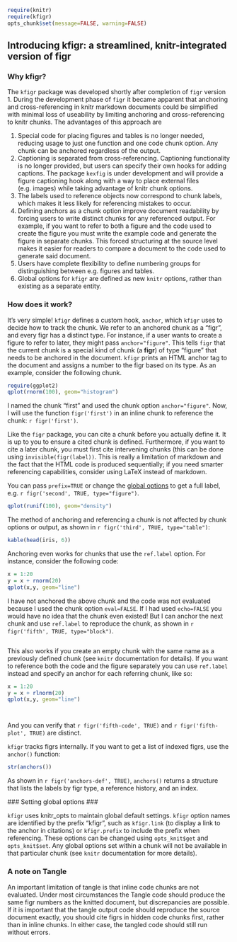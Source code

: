 %\VignetteEngine{knitr::knitr}
%\VignetteIndexEntry{introduction to kfigr}

```{r setup, echo=FALSE, message=FALSE}
require(knitr)
require(kfigr)
opts_chunk$set(message=FALSE, warning=FALSE)
```

Introducing kfigr: a streamlined, knitr-integrated version of figr
------------------------------------------------------------------

### Why kfigr? ###

The `kfigr` package was developed shortly after completion of `figr` version 1. During the development phase of `figr` it became apparent that anchoring and cross-referencing in knitr markdown documents could be simplified with minimal loss of useability by limiting anchoring and cross-referencing to  knitr chunks. The advantages of this approach are

1. Special code for placing figures and tables is no longer needed, reducing usage to just one function and one code chunk option. Any chunk can be anchored regardless of the output.
2. Captioning is separated from cross-referencing. Captioning functionality is no longer provided, but users can specify their own hooks for adding captions. The package `kexfig` is under development and will provide a figure captioning hook along with a way to place external files (e.g. images) while taking advantage of knitr chunk options.
3. The labels used to reference objects now correspond to chunk labels, which makes it less likely for referencing mistakes to occur.
4. Defining anchors as a chunk option improve document readability by forcing users to write distinct chunks for any referenced output. For example, if you want to refer to both a figure and the code used to create the figure you must write the example code and generate the figure in separate chunks. This forced structuring at the source level makes it easier for readers to compare a document to the code used to generate said document.
5. Users have complete flexibility to define numbering groups for distinguishing between e.g. figures and tables.
6. Global options for `kfigr` are defined as new `knitr` options, rather than existing as a separate entity.

### How does it work? ###

It's very simple! `kfigr` defines a custom hook, `anchor`, which `kfigr` uses to decide how to track the chunk. We refer to an anchored chunk as a "figr", and every figr has a distinct type. For instance, if a user wants to create a figure to refer to later, they might pass `anchor="figure"`. This tells `figr` that the current chunk is a special kind of chunk (a **figr**) of type "figure" that needs to be anchored in the document. `kfigr` prints an HTML anchor tag to the document and assigns a number to the figr based on its type. As an example, consider the following chunk. 

```{r first, anchor="figure"}
require(ggplot2)
qplot(rnorm(100), geom="histogram")
```

I named the chunk "first" and used the chunk option `anchor="figure"`. Now, I will use the function `figr('first')` in an inline chunk to reference the chunk: `r figr('first')`.

Like the `figr` package, you can cite a chunk before you actually define it. It is up to you to ensure a cited chunk is defined. Furthermore, if you want to cite a later chunk, you must first cite intervening chunks (this can be done using `invisible(figr(label))`. This is really a limitation of markdown and the fact that the HTML code is produced sequentially; if you need smarter referencing capabilities, consider using LaTeX instead of markdown.

You can pass `prefix=TRUE` or change the [global options](#setting-global-options) to get a full label, e.g. `r figr('second', TRUE, type="figure")`.

```{r second, anchor="figure"}
qplot(runif(100), geom="density")
```

The method of anchoring and referencing a chunk is not affected by chunk options or output, as shown in `r figr('third', TRUE, type="table")`:

```{r third, anchor="table", results='asis'}
kable(head(iris, 6))
```

Anchoring even works for chunks that use the `ref.label` option. For instance, consider the following code:

```{r fourth, eval=FALSE}
x = 1:20
y = x + rnorm(20)
qplot(x,y, geom="line")
```

I have not anchored the above chunk and the code was not evaluated because I used the chunk option `eval=FALSE`. If I had used `echo=FALSE` you would have no idea that the chunk even existed! But I can anchor the next chunk and use `ref.label` to reproduce the chunk, as shown in `r figr('fifth', TRUE, type="block")`.

```{r fifth, ref.label='fourth', anchor="block"}
```

This also works if you create an empty chunk with the same name as a previously defined chunk (see `knitr` documentation for details). If you want to reference both the code and the figure separately you can use `ref.label` instead and specify an anchor for each referring chunk, like so:

```{r fifth, echo=FALSE, eval=FALSE}
x = 1:20
y = x + rlnorm(20)
qplot(x,y, geom="line")
```

```{r fifth-code, ref.label='fifth', anchor="block", eval=FALSE}
```

```{r fifth-plot, ref.label='fifth', anchor="figure", echo=FALSE}
```

And you can verify that `r figr('fifth-code', TRUE)` and `r figr('fifth-plot', TRUE)` are distinct.

`kfigr` tracks figrs internally. If you want to get a list of indexed figrs, use the `anchor()` function:


```{r anchors-def, anchor="block"}
str(anchors())
```

As shown in `r figr('anchors-def', TRUE)`, `anchors()` returns a structure that lists the labels by figr type, a reference history, and an index.

<a name="setting-global-options"></a>
### Setting global options ###

`kfigr` uses knitr_opts to maintain global default settings. `kfigr` option names are identified by the prefix "kfigr", such as `kfigr.link` (to display a link to the anchor in citations) or `kfigr.prefix` to include the prefix when referencing. These options can be changed using `opts_knit$get` and `opts_knit$set`. Any global options set within a chunk will not be available in that particular chunk (see `knitr` documentation for more details). 

### A note on Tangle ###
An important limitation of tangle is that inline code chunks are not evaluated. Under most circumstances the Tangle code should produce the same figr numbers as the knitted document, but discrepancies are possible. If it is important that the tangle output code should reproduce the source document exactly, you should cite figrs in hidden code chunks first, rather than in inline chunks. In either case, the tangled code should still run without errors. 
